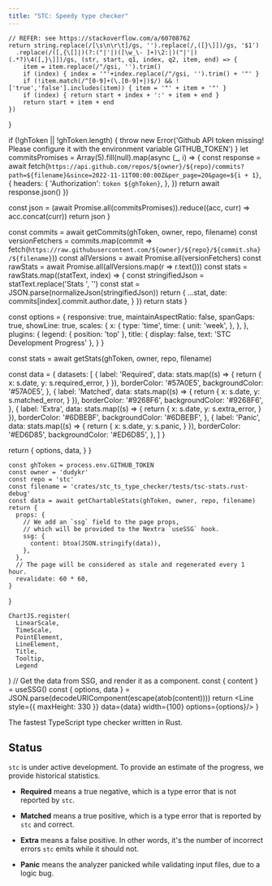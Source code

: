```yaml
---
title: "STC: Speedy type checker"
---
```



    // REFER: see https://stackoverflow.com/a/60708762
    return string.replace(/[\s\n\r\t]/gs, '').replace(/,([}\]])/gs, '$1')
      .replace(/([,{\[]|)(?:("|'|)([\w_\- ]+)\2:|)("|'|)(.*?)\4([,}\]])/gs, (str, start, q1, index, q2, item, end) => {
        item = item.replace(/"/gsi, '').trim()
        if (index) { index = '"'+index.replace(/"/gsi, '').trim() + '"' }
        if (!item.match(/^[0-9]+(\.[0-9]+|)$/) && !['true','false'].includes(item)) { item = '"' + item + '"' }
        if (index) { return start + index + ':' + item + end }
        return start + item + end
    })
}

  if (!ghToken || !ghToken.length) {
    throw new Error('Github API token missing! Please configure it with the environment variable GITHUB_TOKEN')
  }
  let commitsPromises = Array(5).fill(null).map(async (_, i) => {
    const response = await fetch(`https://api.github.com/repos/${owner}/${repo}/commits?path=${filename}&since=2022-11-11T00:00:00Z&per_page=20&page=${i + 1}`, {
      headers: {
        'Authorization': `token ${ghToken}`,
      },
    })
    return await response.json()
  })

  const json = (await Promise.all(commitsPromises)).reduce((acc, curr) => acc.concat(curr))
  return json
}

  const commits = await getCommits(ghToken, owner, repo, filename)
  const versionFetchers = commits.map(commit => fetch(`https://raw.githubusercontent.com/${owner}/${repo}/${commit.sha}/${filename}`))
  const allVersions = await Promise.all(versionFetchers)
  const rawStats = await Promise.all(allVersions.map(r => r.text()))
  const stats = rawStats.map((statText, index) => {
    const stringifiedJson = statText.replace('Stats ', '')
    const stat = JSON.parse(normalizeJson(stringifiedJson))
    return {
      ...stat,
      date: commits[index].commit.author.date,
    }
  })
  return stats
}

  const options = {
    responsive: true,
    maintainAspectRatio: false,
    spanGaps: true,
    showLine: true,
    scales: {
      x: {
        type: 'time',
        time: {
          unit: 'week',
        },
      },
    },
    plugins: {
      legend: {
        position: 'top'
      },
      title: {
        display: false,
        text: 'STC Development Progress'
      },
    }
  }

  const stats = await getStats(ghToken, owner, repo, filename)

  const data = {
    datasets: [
      {
        label: 'Required',
        data: stats.map((s) => {
          return {
            x: s.date,
            y: s.required_error,
          }
        }),
        borderColor: '#57A0E5',
        backgroundColor: '#57A0E5',
      },
      {
        label: 'Matched',
        data: stats.map((s) => {
          return {
            x: s.date,
            y: s.matched_error,
          }
        }),
        borderColor: '#9268F6',
        backgroundColor: '#9268F6',
      },
      {
        label: 'Extra',
        data: stats.map((s) => {
          return {
            x: s.date,
            y: s.extra_error,
          }
        }),
        borderColor: '#6DBEBF',
        backgroundColor: '#6DBEBF',
      },
      {
        label: 'Panic',
        data: stats.map((s) => {
          return {
            x: s.date,
            y: s.panic,
          }
        }),
        borderColor: '#ED6D85',
        backgroundColor: '#ED6D85',
      },
    ]
  }

  return {
    options,
    data,
  }
}

    const ghToken = process.env.GITHUB_TOKEN
    const owner = 'dudykr'
    const repo = 'stc'
    const filename = 'crates/stc_ts_type_checker/tests/tsc-stats.rust-debug'
    const data = await getChartableStats(ghToken, owner, repo, filename)
    return {
      props: {
        // We add an `ssg` field to the page props,
        // which will be provided to the Nextra `useSSG` hook.
        ssg: {
          content: btoa(JSON.stringify(data)),
        },
      },
      // The page will be considered as stale and regenerated every 1 hour.
      revalidate: 60 * 60,
    }
}

    ChartJS.register(
      LinearScale,
      TimeScale,
      PointElement,
      LineElement,
      Title,
      Tooltip,
      Legend
  )
    // Get the data from SSG, and render it as a component.
    const { content } = useSSG()
    const { options, data } = JSON.parse(decodeURIComponent(escape(atob(content))))
    return <Line style={{ maxHeight: 330 }} data={data} width={100} options={options}/>
}

The fastest TypeScript type checker written in Rust.

## Status

`stc` is under active development.
To provide an estimate of the progress, we provide historical statistics.


<Stats />

 - <strong>Required</strong> means a true negative, which is a type error that is not reported by `stc`.

 - <strong>Matched</strong> means a true positive, which is a type error that is reported by `stc` and correct.

 - <strong>Extra</strong> means a false positive. In other words, it's the number of incorrect errors `stc` emits while it should not.

 - <strong>Panic</strong> means the analyzer panicked while validating input files, due to a logic bug.
